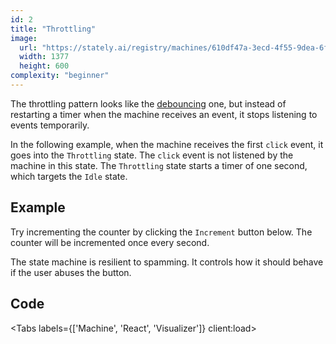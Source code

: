 ```yaml
---
id: 2
title: "Throttling"
image:
  url: "https://stately.ai/registry/machines/610df47a-3ecd-4f55-9dea-6f97edf05ea0.light.png"
  width: 1377
  height: 600
complexity: "beginner"
---
```



The throttling pattern looks like the [debouncing](/debouncing/) one, but instead of restarting a timer when the machine receives an event, it stops listening to events temporarily.

In the following example, when the machine receives the first `click` event, it goes into the `Throttling` state. The `click` event is not listened by the machine in this state. The `Throttling` state starts a timer of one second, which targets the `Idle` state.

## Example

Try incrementing the counter by clicking the `Increment` button below.
The counter will be incremented once every second.

The state machine is resilient to spamming. It controls how it should behave if the user abuses the button.

<DemoEntrypoint client:load />

## Code

<Tabs labels={['Machine', 'React', 'Visualizer']} client:load>
  <Fragment slot="1">
    <DemoMachineCode />
  </Fragment>

  <Fragment slot="2">
    <DemoReactCode />
  </Fragment>

  <Fragment slot="3">
    <StatelyVisualizer src="https://stately.ai/registry/editor/embed/ffb84170-4403-4304-889d-3eefadc0465b?mode=design&machineId=610df47a-3ecd-4f55-9dea-6f97edf05ea0" />
  </Fragment>
</Tabs>
